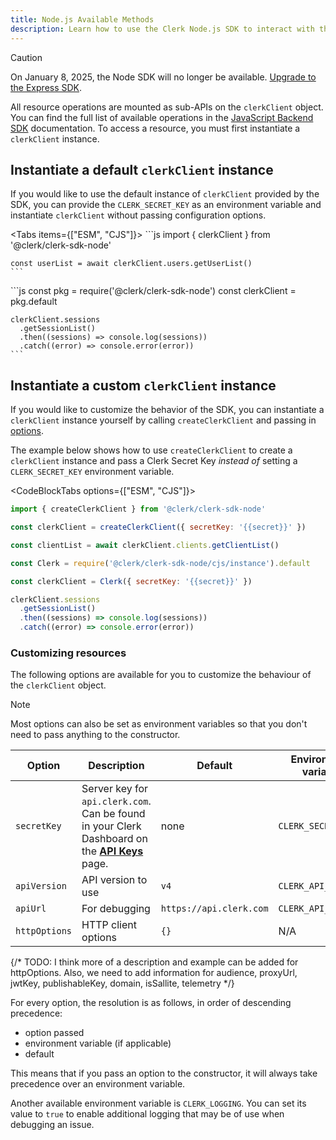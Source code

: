 ```yaml
---
title: Node.js Available Methods
description: Learn how to use the Clerk Node.js SDK to interact with the Clerk API.
---
```


> [!CAUTION]
> On January 8, 2025, the Node SDK will no longer be available. [Upgrade to the Express SDK](/docs/upgrade-guides/node-to-express).

All resource operations are mounted as sub-APIs on the `clerkClient` object. You can find the full list of available operations in the [JavaScript Backend SDK](/docs/references/backend/overview) documentation. To access a resource, you must first instantiate a `clerkClient` instance.

## Instantiate a default `clerkClient` instance

If you would like to use the default instance of `clerkClient` provided by the SDK, you can provide the `CLERK_SECRET_KEY` as an environment variable and instantiate `clerkClient` without passing configuration options.

<Tabs items={["ESM", "CJS"]}>
  <Tab>
    ```js
    import { clerkClient } from '@clerk/clerk-sdk-node'

    const userList = await clerkClient.users.getUserList()
    ```
  </Tab>

  <Tab>
    ```js
    const pkg = require('@clerk/clerk-sdk-node')
    const clerkClient = pkg.default

    clerkClient.sessions
      .getSessionList()
      .then((sessions) => console.log(sessions))
      .catch((error) => console.error(error))
    ```
  </Tab>
</Tabs>

## Instantiate a custom `clerkClient` instance

If you would like to customize the behavior of the SDK, you can instantiate a `clerkClient` instance yourself by calling `createClerkClient` and passing in [options](#customizing-resources).

The example below shows how to use `createClerkClient` to create a `clerkClient` instance and pass a Clerk Secret Key _instead of_ setting a `CLERK_SECRET_KEY` environment variable.

<CodeBlockTabs options={["ESM", "CJS"]}>
  ```js
  import { createClerkClient } from '@clerk/clerk-sdk-node'

  const clerkClient = createClerkClient({ secretKey: '{{secret}}' })

  const clientList = await clerkClient.clients.getClientList()
  ```

  ```js
  const Clerk = require('@clerk/clerk-sdk-node/cjs/instance').default

  const clerkClient = Clerk({ secretKey: '{{secret}}' })

  clerkClient.sessions
    .getSessionList()
    .then((sessions) => console.log(sessions))
    .catch((error) => console.error(error))
  ```
</CodeBlockTabs>

### Customizing resources

The following options are available for you to customize the behaviour of the `clerkClient` object.

> [!NOTE]
> Most options can also be set as environment variables so that you don't need to pass anything to the constructor.

| Option | Description | Default | Environment variable |
| - | - | - | - |
| `secretKey` | Server key for `api.clerk.com`. Can be found in your Clerk Dashboard on the **[API Keys](https://dashboard.clerk.com/last-active?path=api-keys)** page. | none | `CLERK_SECRET_KEY` |
| `apiVersion` | API version to use | `v4` | `CLERK_API_VERSION` |
| `apiUrl` | For debugging | `https://api.clerk.com` | `CLERK_API_URL` |
| `httpOptions` | HTTP client options | `{}` | N/A |

{/* TODO: I think more of a description and example can be added for httpOptions. Also, we need to add information for audience, proxyUrl, jwtKey, publishableKey, domain, isSallite, telemetry */}

For every option, the resolution is as follows, in order of descending precedence:

- option passed
- environment variable (if applicable)
- default

This means that if you pass an option to the constructor, it will always take precedence over an environment variable.

Another available environment variable is `CLERK_LOGGING`. You can set its value to `true` to enable additional logging that may be of use when debugging an issue.
